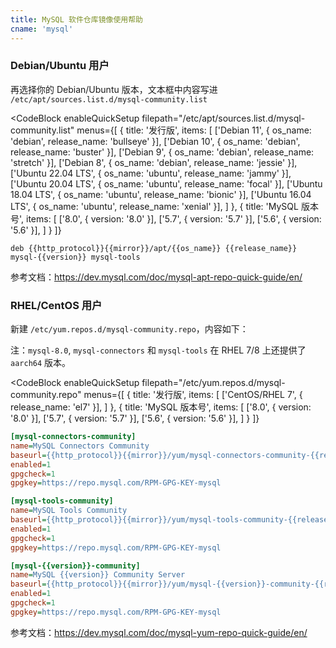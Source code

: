 ```yaml
---
title: MySQL 软件仓库镜像使用帮助
cname: 'mysql'
---
```


### Debian/Ubuntu 用户

再选择你的 Debian/Ubuntu 版本，文本框中内容写进 `/etc/apt/sources.list.d/mysql-community.list`

<CodeBlock
  enableQuickSetup
  filepath="/etc/apt/sources.list.d/mysql-community.list"
  menus={[
    {
      title: '发行版',
      items: [
        ['Debian 11', { os_name: 'debian', release_name: 'bullseye' }],
        ['Debian 10', { os_name: 'debian', release_name: 'buster' }],
        ['Debian 9', { os_name: 'debian', release_name: 'stretch' }],
        ['Debian 8', { os_name: 'debian', release_name: 'jessie' }],
        ['Ubuntu 22.04 LTS', { os_name: 'ubuntu', release_name: 'jammy' }],
        ['Ubuntu 20.04 LTS', { os_name: 'ubuntu', release_name: 'focal' }],
        ['Ubuntu 18.04 LTS', { os_name: 'ubuntu', release_name: 'bionic' }],
        ['Ubuntu 16.04 LTS', { os_name: 'ubuntu', release_name: 'xenial' }],
      ]
    },
    {
      title: 'MySQL 版本号',
      items: [
        ['8.0', { version: '8.0' }],
        ['5.7', { version: '5.7' }],
        ['5.6', { version: '5.6' }],
      ]
    }
  ]}
>

```properties
deb {{http_protocol}}{{mirror}}/apt/{{os_name}} {{release_name}} mysql-{{version}} mysql-tools
```

</CodeBlock>

参考文档：https://dev.mysql.com/doc/mysql-apt-repo-quick-guide/en/

### RHEL/CentOS 用户

新建 `/etc/yum.repos.d/mysql-community.repo`，内容如下：

注：`mysql-8.0`, `mysql-connectors` 和 `mysql-tools` 在 RHEL 7/8 上还提供了 `aarch64` 版本。


<CodeBlock
  enableQuickSetup
  filepath="/etc/yum.repos.d/mysql-community.repo"
  menus={[
    {
      title: '发行版',
      items: [
        ['CentOS/RHEL 7', { release_name: 'el7' }],
      ]
    },
    {
      title: 'MySQL 版本号',
      items: [
        ['8.0', { version: '8.0' }],
        ['5.7', { version: '5.7' }],
        ['5.6', { version: '5.6' }],
      ]
    }
  ]}
>

```ini
[mysql-connectors-community]
name=MySQL Connectors Community
baseurl={{http_protocol}}{{mirror}}/yum/mysql-connectors-community-{{release_name}}-$basearch/
enabled=1
gpgcheck=1
gpgkey=https://repo.mysql.com/RPM-GPG-KEY-mysql

[mysql-tools-community]
name=MySQL Tools Community
baseurl={{http_protocol}}{{mirror}}/yum/mysql-tools-community-{{release_name}}-$basearch/
enabled=1
gpgcheck=1
gpgkey=https://repo.mysql.com/RPM-GPG-KEY-mysql

[mysql-{{version}}-community]
name=MySQL {{version}} Community Server
baseurl={{http_protocol}}{{mirror}}/yum/mysql-{{version}}-community-{{release_name}}-$basearch/
enabled=1
gpgcheck=1
gpgkey=https://repo.mysql.com/RPM-GPG-KEY-mysql
```

</CodeBlock>

参考文档：https://dev.mysql.com/doc/mysql-yum-repo-quick-guide/en/
